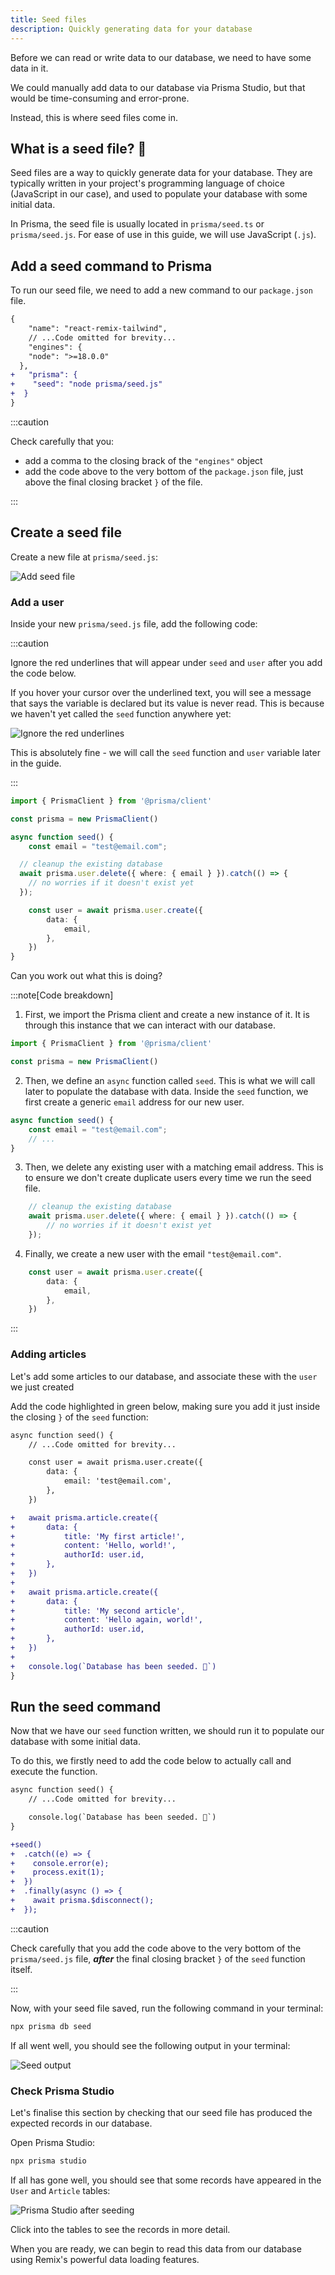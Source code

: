 ```yaml
---
title: Seed files
description: Quickly generating data for your database
---
```


Before we can read or write data to our database, we need to have some data in it.

We could manually add data to our database via Prisma Studio, but that would be time-consuming and error-prone.

Instead, this is where seed files come in.

## What is a seed file? 🌱

Seed files are a way to quickly generate data for your database. They are typically written in your project's programming language of choice (JavaScript in our case), and used to populate your database with some initial data.

In Prisma, the seed file is usually located in `prisma/seed.ts` or `prisma/seed.js`. For ease of use in this guide, we will use JavaScript (`.js`).

## Add a seed command to Prisma

To run our seed file, we need to add a new command to our `package.json` file.

```diff lang="json" title="package.json" ins="},"
{
	"name": "react-remix-tailwind",
	// ...Code omitted for brevity...
	"engines": {
    "node": ">=18.0.0"
  },
+	"prisma": {
+    "seed": "node prisma/seed.js"
+  }
}
```

:::caution

Check carefully that you:

- add a comma to the closing brack of the `"engines"` object
- add the code above to the very bottom of the `package.json` file, just above the final closing bracket `}` of the file.

:::

## Create a seed file

Create a new file at `prisma/seed.js`:

![Add seed file](src/assets/png/prisma/add-seed-file.png)

### Add a user

Inside your new `prisma/seed.js` file, add the following code:

:::caution

Ignore the red underlines that will appear under `seed` and `user` after you add the code below.

If you hover your cursor over the underlined text, you will see a message that says the variable is declared but its value is never read. This is because we haven't yet called the `seed` function anywhere yet:

![Ignore the red underlines](src/assets/png/prisma/ignore-red-underlines.png)

This is absolutely fine - we will call the `seed` function and `user` variable later in the guide.

:::

```typescript title="prisma/seed.js"
import { PrismaClient } from '@prisma/client'

const prisma = new PrismaClient()

async function seed() {
	const email = "test@email.com";

  // cleanup the existing database
  await prisma.user.delete({ where: { email } }).catch(() => {
    // no worries if it doesn't exist yet
  });

	const user = await prisma.user.create({
		data: {
			email,
		},
	})
}
```

Can you work out what this is doing?

:::note[Code breakdown]

1. First, we import the Prisma client and create a new instance of it. It is through this instance that we can interact with our database.

```typescript title="prisma/seed.js"
import { PrismaClient } from '@prisma/client'

const prisma = new PrismaClient()
```

2. Then, we define an `async` function called `seed`. This is what we will call later to populate the database with data. Inside the `seed` function, we first create a generic `email` address for our new user.

```typescript title="prisma/seed.js"
async function seed() {
	const email = "test@email.com";
	// ...
}
```
3. Then, we delete any existing user with a matching email address. This is to ensure we don't create duplicate users every time we run the seed file.

```typescript title="prisma/seed.js"
	// cleanup the existing database
	await prisma.user.delete({ where: { email } }).catch(() => {
		// no worries if it doesn't exist yet
	});
```
4. Finally, we create a new user with the email `"test@email.com"`.
```typescript title="prisma/seed.js"
	const user = await prisma.user.create({
		data: {
			email,
		},
	})
```

:::

### Adding articles

Let's add some articles to our database, and associate these with the `user` we just created

Add the code highlighted in green below, making sure you add it just inside the closing `}` of the `seed` function:

```diff lang="typescript" title="prisma/seed.js"
async function seed() {
	// ...Code omitted for brevity...

	const user = await prisma.user.create({
		data: {
			email: 'test@email.com',
		},
	})

+	await prisma.article.create({
+		data: {
+			title: 'My first article!',
+			content: 'Hello, world!',
+			authorId: user.id,
+		},
+	})
+
+	await prisma.article.create({
+		data: {
+			title: 'My second article',
+			content: 'Hello again, world!',
+			authorId: user.id,
+		},
+	})
+
+	console.log(`Database has been seeded. 🌱`)
}
```

## Run the seed command

Now that we have our `seed` function written, we should run it to populate our database with some initial data.

To do this, we firstly need to add the code below to actually call and execute the function.

```diff lang="typescript" title="prisma/seed.js"
async function seed() {
	// ...Code omitted for brevity...

	console.log(`Database has been seeded. 🌱`)
}

+seed()
+  .catch((e) => {
+    console.error(e);
+    process.exit(1);
+  })
+  .finally(async () => {
+    await prisma.$disconnect();
+  });
```

:::caution

Check carefully that you add the code above to the very bottom of the `prisma/seed.js` file, ***after*** the final closing bracket `}` of the `seed` function itself.

:::

Now, with your seed file saved, run the following command in your terminal:

```bash
npx prisma db seed
```

If all went well, you should see the following output in your terminal:

![Seed output](src/assets/png/prisma/seed-output.png)

### Check Prisma Studio

Let's finalise this section by checking that our seed file has produced the expected records in our database.

Open Prisma Studio:

```bash
npx prisma studio
```

If all has gone well, you should see that some records have appeared in the `User` and `Article` tables:

![Prisma Studio after seeding](src/assets/png/prisma/prisma-studio-after-seeding.png)

Click into the tables to see the records in more detail.

When you are ready, we can begin to read this data from our database using Remix's powerful data loading features.
